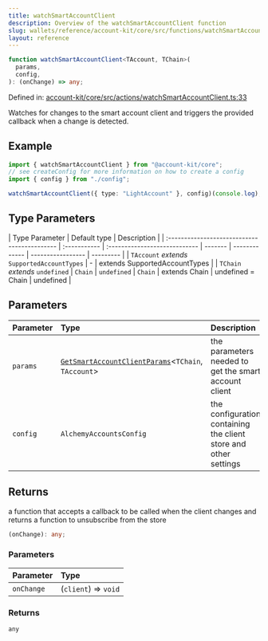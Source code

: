 ```yaml
---
title: watchSmartAccountClient
description: Overview of the watchSmartAccountClient function
slug: wallets/reference/account-kit/core/src/functions/watchSmartAccountClient
layout: reference
---
```


```ts
function watchSmartAccountClient<TAccount, TChain>(
  params,
  config,
): (onChange) => any;
```

Defined in: [account-kit/core/src/actions/watchSmartAccountClient.ts:33](https://github.com/alchemyplatform/aa-sdk/blob/923a52171f7246172caf350853843e6680197da9/account-kit/core/src/actions/watchSmartAccountClient.ts#L33)

Watches for changes to the smart account client and triggers the provided callback when a change is detected.

## Example

```ts
import { watchSmartAccountClient } from "@account-kit/core";
// see createConfig for more information on how to create a config
import { config } from "./config";

watchSmartAccountClient({ type: "LightAccount" }, config)(console.log);
```

## Type Parameters

| Type Parameter                               | Default type | Description                   |
| :------------------------------------------- | :----------- | :---------------------------- | ------- | ------------- | ----------------- | --------- |
| `TAccount` _extends_ `SupportedAccountTypes` | -            | extends SupportedAccountTypes |
| `TChain` _extends_ `undefined`               | `Chain`      | `undefined`                   | `Chain` | extends Chain | undefined = Chain | undefined |

## Parameters

| Parameter | Type                                                                                                    | Description                                                      |
| :-------- | :------------------------------------------------------------------------------------------------------ | :--------------------------------------------------------------- |
| `params`  | [`GetSmartAccountClientParams`](../type-aliases/GetSmartAccountClientParams.mdx)\<`TChain`, `TAccount`> | the parameters needed to get the smart account client            |
| `config`  | `AlchemyAccountsConfig`                                                                                 | the configuration containing the client store and other settings |

## Returns

a function that accepts a callback to be called when the client changes and returns a function to unsubscribe from the store

```ts
(onChange): any;
```

### Parameters

| Parameter  | Type                 |
| :--------- | :------------------- |
| `onChange` | (`client`) => `void` |

### Returns

`any`
